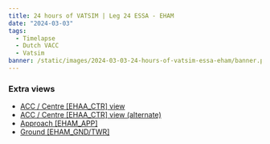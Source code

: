 ```yaml
---
title: 24 hours of VATSIM | Leg 24 ESSA - EHAM
date: "2024-03-03"
tags:
  - Timelapse
  - Dutch VACC
  - Vatsim
banner: /static/images/2024-03-03-24-hours-of-vatsim-essa-eham/banner.png
---
```


<Youtube id="0URDPC1Iobw" />

### Extra views

- [ACC / Centre [EHAA_CTR] view](https://youtu.be/SHzU5fSTuiw)
- [ACC / Centre [EHAA_CTR] view (alternate)](https://youtu.be/Ju5du4QA4B4)
- [Approach [EHAM_APP]](https://youtu.be/aOmDxpPOauY)
- [Ground [EHAM_GND/TWR]](https://youtu.be/0-S1yyHQPRI)
